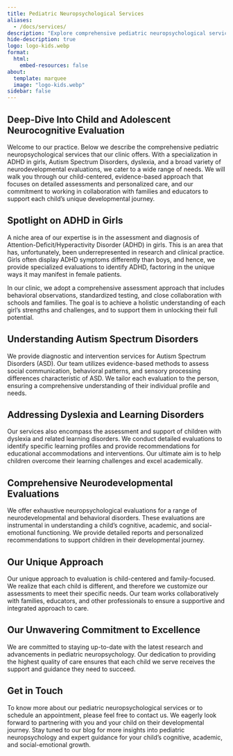 ```yaml
---
title: Pediatric Neuropsychological Services
aliases: 
  - /docs/services/
description: "Explore comprehensive pediatric neuropsychological services at our clinic, specializing in ADHD in girls, Autism Spectrum Disorders, dyslexia, and a broad range of neurodevelopmental evaluations. Our child-centered, evidence-based approach focuses on detailed assessments and personalized care, collaborating with families and educators to support each child's unique developmental journey. Stay informed about the latest in pediatric neuropsychology and find expert guidance for your child's cognitive, academic, and social-emotional growth."
hide-description: true
logo: logo-kids.webp
format:
  html:
    embed-resources: false
about:
  template: marquee
  image: "logo-kids.webp"
sidebar: false
---
```


## Deep-Dive Into Child and Adolescent Neurocognitive Evaluation 

Welcome to our practice. Below we describe the comprehensive pediatric neuropsychological services that our clinic offers. With a specialization in ADHD in girls, Autism Spectrum Disorders, dyslexia, and a broad variety of neurodevelopmental evaluations, we cater to a wide range of needs. We will walk you through our child-centered, evidence-based approach that focuses on detailed assessments and personalized care, and our commitment to working in collaboration with families and educators to support each child's unique developmental journey. 

## Spotlight on ADHD in Girls 

A niche area of our expertise is in the assessment and diagnosis of Attention-Deficit/Hyperactivity Disorder (ADHD) in girls. This is an area that has, unfortunately, been underrepresented in research and clinical practice. Girls often display ADHD symptoms differently than boys, and hence, we provide specialized evaluations to identify ADHD, factoring in the unique ways it may manifest in female patients. 

In our clinic, we adopt a comprehensive assessment approach that includes behavioral observations, standardized testing, and close collaboration with schools and families. The goal is to achieve a holistic understanding of each girl's strengths and challenges, and to support them in unlocking their full potential.

## Understanding Autism Spectrum Disorders 

We provide diagnostic and intervention services for Autism Spectrum Disorders (ASD). Our team utilizes evidence-based methods to assess social communication, behavioral patterns, and sensory processing differences characteristic of ASD. We tailor each evaluation to the person, ensuring a comprehensive understanding of their individual profile and needs.

## Addressing Dyslexia and Learning Disorders 

Our services also encompass the assessment and support of children with dyslexia and related learning disorders. We conduct detailed evaluations to identify specific learning profiles and provide recommendations for educational accommodations and interventions. Our ultimate aim is to help children overcome their learning challenges and excel academically.

## Comprehensive Neurodevelopmental Evaluations 

We offer exhaustive neuropsychological evaluations for a range of neurodevelopmental and behavioral disorders. These evaluations are instrumental in understanding a child's cognitive, academic, and social-emotional functioning. We provide detailed reports and personalized recommendations to support children in their developmental journey.

## Our Unique Approach 

Our unique approach to evaluation is child-centered and family-focused. We realize that each child is different, and therefore we customize our assessments to meet their specific needs. Our team works collaboratively with families, educators, and other professionals to ensure a supportive and integrated approach to care.

## Our Unwavering Commitment to Excellence 

We are committed to staying up-to-date with the latest research and advancements in pediatric neuropsychology. Our dedication to providing the highest quality of care ensures that each child we serve receives the support and guidance they need to succeed.

## Get in Touch 

To know more about our pediatric neuropsychological services or to schedule an appointment, please feel free to contact us. We eagerly look forward to partnering with you and your child on their developmental journey. Stay tuned to our blog for more insights into pediatric neuropsychology and expert guidance for your child's cognitive, academic, and social-emotional growth.



